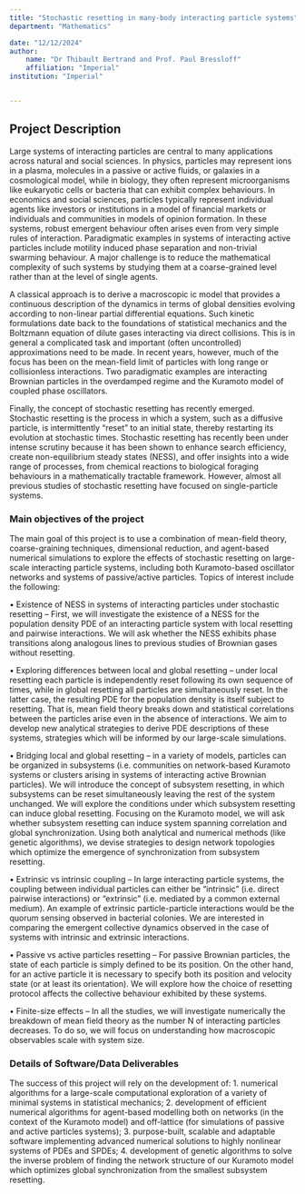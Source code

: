 ```yaml
---
title: "Stochastic resetting in many-body interacting particle systems"
department: "Mathematics"

date: "12/12/2024"
author: 
    name: "Dr Thibault Bertrand and Prof. Paul Bressloff"
    affiliation: "Imperial"
institution: "Imperial"


---
```

## Project Description

Large systems of interacting particles are central to many
applications across natural and social sciences. In physics, particles
may represent ions in a plasma, molecules in a passive or active
fluids, or galaxies in a cosmological model, while in biology, they
often represent microorganisms like eukaryotic cells or bacteria that
can exhibit complex behaviours. In economics and social sciences,
particles typically represent individual agents like investors or
institutions in a model of financial markets or individuals and
communities in models of opinion formation. In these systems, robust
emergent behaviour often arises even from very simple rules of
interaction. Paradigmatic examples in systems of interacting active
particles include motility induced phase separation and non-trivial
swarming behaviour. A major challenge is to reduce the mathematical
complexity of such systems by studying them at a coarse-grained level
rather than at the level of single agents.

A classical approach is to derive a macroscopic ic model that provides
a continuous description of the dynamics in terms of global densities
evolving according to non-linear partial differential equations. Such
kinetic formulations date back to the foundations of statistical
mechanics and the Boltzmann equation of dilute gases interacting via
direct collisions. This is in general a complicated task and important
(often uncontrolled) approximations need to be made. In recent years,
however, much of the focus has been on the mean-field limit of
particles with long range or collisionless interactions. Two
paradigmatic examples are interacting Brownian particles in the
overdamped regime and the Kuramoto model of coupled phase oscillators.

Finally, the concept of stochastic resetting has recently
emerged. Stochastic resetting is the process in which a system, such
as a diffusive particle, is intermittently "reset" to an initial
state, thereby restarting its evolution at stochastic
times. Stochastic resetting has recently been under intense scrutiny
because it has been shown to enhance search efficiency, create
non-equilibrium steady states (NESS), and offer insights into a wide
range of processes, from chemical reactions to biological foraging
behaviours in a mathematically tractable framework. However, almost
all previous studies of stochastic resetting have focused on
single-particle systems.


### Main objectives of the project

The main goal of this project is to use a combination of mean-field
theory, coarse-graining techniques, dimensional reduction, and
agent-based numerical simulations to explore the effects of stochastic
resetting on large-scale interacting particle systems, including both
Kuramoto-based oscillator networks and systems of passive/active
particles. Topics of interest include the following:

• Existence of NESS in systems of interacting particles under
  stochastic resetting – First, we will investigate the existence of a
  NESS for the population density PDE of an interacting particle
  system with local resetting and pairwise interactions. We will ask
  whether the NESS exhibits phase transitions along analogous lines to
  previous studies of Brownian gases without resetting.

• Exploring differences between local and global resetting – under
  local resetting each particle is independently reset following its
  own sequence of times, while in global resetting all particles are
  simultaneously reset. In the latter case, the resulting PDE for the
  population density is itself subject to resetting. That is, mean
  field theory breaks down and statistical correlations between the
  particles arise even in the absence of interactions. We aim to
  develop new analytical strategies to derive PDE descriptions of
  these systems, strategies which will be informed by our large-scale
  simulations.

• Bridging local and global resetting – in a variety of models,
  particles can be organized in subsystems (i.e. communities on
  network-based Kuramoto systems or clusters arising in systems of
  interacting active Brownian particles). We will introduce the
  concept of subsystem resetting, in which subsystems can be reset
  simultaneously leaving the rest of the system unchanged. We will
  explore the conditions under which subsystem resetting can induce
  global resetting. Focusing on the Kuramoto model, we will ask
  whether subsystem resetting can induce system spanning correlation
  and global synchronization. Using both analytical and numerical
  methods (like genetic algorithms), we devise strategies to design
  network topologies which optimize the emergence of synchronization
  from subsystem resetting.

• Extrinsic vs intrinsic coupling – In large interacting particle
  systems, the coupling between individual particles can either be
  “intrinsic” (i.e. direct pairwise interactions) or “extrinsic”
  (i.e. mediated by a common external medium). An example of extrinsic
  particle-particle interactions would be the quorum sensing observed
  in bacterial colonies. We are interested in comparing the emergent
  collective dynamics observed in the case of systems with intrinsic
  and extrinsic interactions.

• Passive vs active particles resetting – For passive Brownian
  particles, the state of each particle is simply defined to be its
  position. On the other hand, for an active particle it is necessary
  to specify both its position and velocity state (or at least its
  orientation). We will explore how the choice of resetting protocol
  affects the collective behaviour exhibited by these systems.

• Finite-size effects – In all the studies, we will investigate
  numerically the breakdown of mean field theory as the number N of
  interacting particles decreases. To do so, we will focus on
  understanding how macroscopic observables scale with system size.

### Details of Software/Data Deliverables

The success of this project will rely on the development of:
1.	numerical algorithms for a large-scale computational exploration of a variety of minimal systems in statistical mechanics;
2.	development of efficient numerical algorithms for agent-based modelling both on networks (in the context of the Kuramoto model) and off-lattice (for simulations of passive and active particles systems);
3.	purpose-built, scalable and adaptable software implementing advanced numerical solutions to highly nonlinear systems of PDEs and SPDEs; 
4.	development of genetic algorithms to solve the inverse problem of finding the network structure of our Kuramoto model which optimizes global synchronization from the smallest subsystem resetting.
